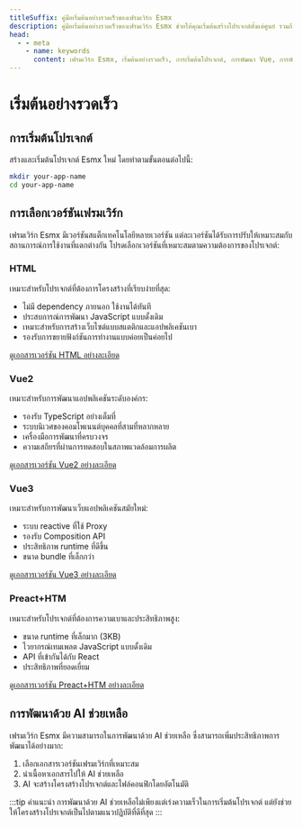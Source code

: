 ```yaml
---
titleSuffix: คู่มือเริ่มต้นอย่างรวดเร็วของเฟรมเวิร์ก Esmx
description: คู่มือเริ่มต้นอย่างรวดเร็วของเฟรมเวิร์ก Esmx ช่วยให้คุณเริ่มต้นสร้างโปรเจกต์ตั้งแต่ศูนย์ รวมถึงการเริ่มต้นโปรเจกต์ การเลือกเวอร์ชันเฟรมเวิร์ก และการพัฒนาด้วย AI ช่วยเหลือ
head:
  - - meta
    - name: keywords
      content: เฟรมเวิร์ก Esmx, เริ่มต้นอย่างรวดเร็ว, การเริ่มต้นโปรเจกต์, การพัฒนา Vue, การพัฒนา HTML, AI ช่วยเหลือ
---
```


# เริ่มต้นอย่างรวดเร็ว

## การเริ่มต้นโปรเจกต์

สร้างและเริ่มต้นโปรเจกต์ Esmx ใหม่ โดยทำตามขั้นตอนต่อไปนี้:

```bash
mkdir your-app-name
cd your-app-name
```

## การเลือกเวอร์ชันเฟรมเวิร์ก

เฟรมเวิร์ก Esmx มีเวอร์ชันสแต็กเทคโนโลยีหลายเวอร์ชัน แต่ละเวอร์ชันได้รับการปรับให้เหมาะสมกับสถานการณ์การใช้งานที่แตกต่างกัน โปรดเลือกเวอร์ชันที่เหมาะสมตามความต้องการของโปรเจกต์:

### HTML

เหมาะสำหรับโปรเจกต์ที่ต้องการโครงสร้างที่เรียบง่ายที่สุด:

- ไม่มี dependency ภายนอก ใช้งานได้ทันที
- ประสบการณ์การพัฒนา JavaScript แบบดั้งเดิม
- เหมาะสำหรับการสร้างเว็บไซต์แบบสแตติกและแอปพลิเคชันเบา
- รองรับการขยายฟังก์ชันการทำงานแบบค่อยเป็นค่อยไป

[ดูเอกสารเวอร์ชัน HTML อย่างละเอียด](../frameworks/html.md)

### Vue2

เหมาะสำหรับการพัฒนาแอปพลิเคชันระดับองค์กร:

- รองรับ TypeScript อย่างเต็มที่
- ระบบนิเวศของคอมโพเนนต์บุคคลที่สามที่หลากหลาย
- เครื่องมือการพัฒนาที่ครบวงจร
- ความเสถียรที่ผ่านการทดสอบในสภาพแวดล้อมการผลิต

[ดูเอกสารเวอร์ชัน Vue2 อย่างละเอียด](../frameworks/vue2.md)

### Vue3

เหมาะสำหรับการพัฒนาเว็บแอปพลิเคชันสมัยใหม่:

- ระบบ reactive ที่ใช้ Proxy
- รองรับ Composition API
- ประสิทธิภาพ runtime ที่ดีขึ้น
- ขนาด bundle ที่เล็กกว่า

[ดูเอกสารเวอร์ชัน Vue3 อย่างละเอียด](../frameworks/vue3.md)

### Preact+HTM

เหมาะสำหรับโปรเจกต์ที่ต้องการความเบาและประสิทธิภาพสูง:

- ขนาด runtime ที่เล็กมาก (3KB)
- ไวยากรณ์เทมเพลต JavaScript แบบดั้งเดิม
- API ที่เข้ากันได้กับ React
- ประสิทธิภาพที่ยอดเยี่ยม

[ดูเอกสารเวอร์ชัน Preact+HTM อย่างละเอียด](../frameworks/preact-htm.md)

## การพัฒนาด้วย AI ช่วยเหลือ

เฟรมเวิร์ก Esmx มีความสามารถในการพัฒนาด้วย AI ช่วยเหลือ ซึ่งสามารถเพิ่มประสิทธิภาพการพัฒนาได้อย่างมาก:

1. เลือกเอกสารเวอร์ชันเฟรมเวิร์กที่เหมาะสม
2. นำเนื้อหาเอกสารไปให้ AI ช่วยเหลือ
3. AI จะสร้างโครงสร้างโปรเจกต์และไฟล์คอนฟิกโดยอัตโนมัติ

:::tip คำแนะนำ
การพัฒนาด้วย AI ช่วยเหลือไม่เพียงแต่เร่งความเร็วในการเริ่มต้นโปรเจกต์ แต่ยังช่วยให้โครงสร้างโปรเจกต์เป็นไปตามแนวปฏิบัติที่ดีที่สุด
:::